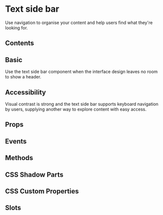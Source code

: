 # Text side bar

Use navigation to organise your content and help users find what they're looking for.

## Contents

## Basic

Use the text side bar component when the interface design leaves no room to show a header.


<Basic />

## Accessibility

Visual contrast is strong and the text side bar supports keyboard navigation by users, supplying another way to explore content with easy access.

## Props


<Props />

## Events


<Events />

## Methods


<Methods />

## CSS Shadow Parts


<Parts />

## CSS Custom Properties


<CustomProps />

## Slots


<Slots />
